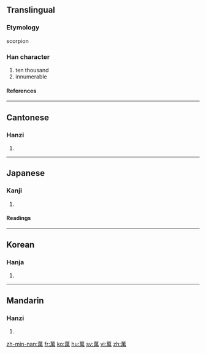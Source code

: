 {{see|万}}<!-- may be replaced by zh-forms -->

==Translingual==
===Etymology===
scorpion
===Han character===
{{Han char|rn=140|rad=艸|as=09|sn=15|four=4442<sub>7</sub>|canj=廿田中月 (TWLB)}}
# ten thousand
# innumerable
====References====
{{Han ref|kx=1042.330|dkj=31339|dj=1501.060|hdz=53247.080|uh=842C|ud=33836|bh=B855|bd=47189}}
----
==Cantonese==
===Hanzi===
{{yue-hanzi|jyut=|y=maan6}}
# {{defn|Cantonese}}
----
==Japanese==
===Kanji===
{{ja-kanji|grade=|rs=艸09}}
# {{defn|Japanese}}
====Readings====
{{ja-readings|on=[[まん]] (''man''), [[ばん]] (''ban'')|kun=[[よろず]] (yorozu)|nanori=[[かず]] (''kazu''), [[ま]] (''ma''), [[ゆる]] (''yuru''), [[よし]] (''yoshi'')}}
----

==Korean==
===Hanja===
{{ko-hanja|hangeul=만|eumhun=일만|rv=man|mr=man|y=man}}
# {{defn|Korean}}
----
==Mandarin==
===Hanzi===
{{cmn-hanzi|sim=万|pin=[[wàn]] (wan4)|wg=wan<sup>4</sup>}}
# {{defn|Mandarin}}

[[zh-min-nan:萬]]
[[fr:萬]]
[[ko:萬]]
[[hu:萬]]
[[sv:萬]]
[[vi:萬]]
[[zh:萬]]